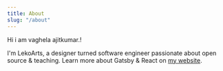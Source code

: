 ```yaml
---
title: About
slug: "/about"
---
```


Hi i am vaghela ajitkumar.!

I'm LekoArts, a designer turned software engineer passionate about open source & teaching. Learn more about Gatsby & React on [my website](https://www.lekoarts.de?utm_source=minimal-blog&utm_medium=Starter).
